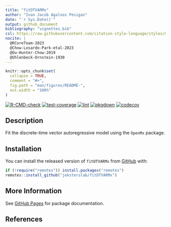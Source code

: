 ```yaml
---
title: "fitDTVARMx"
author: "Ivan Jacob Agaloos Pesigan"
date: "`r Sys.Date()`"
output: github_document
bibliography: "vignettes.bib"
csl: https://raw.githubusercontent.com/citation-style-language/styles/master/apa.csl
nocite: |
  @RCoreTeam-2023
  @Chow-Losardo-Park-etal-2023
  @Ou-Hunter-Chow-2019
  @Uhlenbeck-Ornstein-1930
---
```


<!-- README.md is generated from .setup/readme/README.Rmd. Please edit that file -->

```r
knitr::opts_chunk$set(
  collapse = TRUE,
  comment = "#>",
  fig.path = "man/figures/README-",
  out.width = "100%"
)
```

<!-- badges: start -->
[![R-CMD-check](https://github.com/jeksterslab/fitDTVARMx/workflows/R-CMD-check/badge.svg)](https://github.com/jeksterslab/fitDTVARMx/actions)
[![test-coverage](https://github.com/jeksterslab/fitDTVARMx/actions/workflows/test-coverage.yml/badge.svg)](https://github.com/jeksterslab/fitDTVARMx/actions/workflows/test-coverage.yml)
[![lint](https://github.com/jeksterslab/fitDTVARMx/actions/workflows/lint.yml/badge.svg)](https://github.com/jeksterslab/fitDTVARMx/actions/workflows/lint.yml)
[![pkgdown](https://github.com/jeksterslab/fitDTVARMx/actions/workflows/pkgdown-gh-pages.yml/badge.svg)](https://github.com/jeksterslab/fitDTVARMx/actions/workflows/pkgdown-gh-pages.yml)
[![codecov](https://codecov.io/gh/jeksterslab/fitDTVARMx/branch/main/graph/badge.svg)](https://codecov.io/gh/jeksterslab/fitDTVARMx)
<!-- badges: end -->

## Description

Fit the discrete-time vector autoregressive model using the `OpenMx` package.

## Installation

You can install the released version of
`fitDTVARMx`
from
[GitHub](https://github.com/jeksterslab/fitDTVARMx) with:

```r
if (!require("remotes")) install.packages("remotes")
remotes::install_github("jeksterslab/fitDTVARMx")
```

## More Information

See
[GitHub Pages](https://jeksterslab.github.io/fitDTVARMx)
for package documentation.

## References
